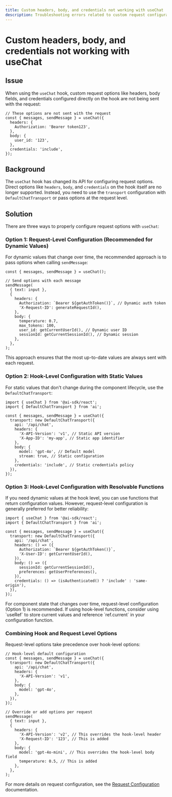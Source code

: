 ---
title: Custom headers, body, and credentials not working with useChat
description: Troubleshooting errors related to custom request configuration in useChat hook
---

# Custom headers, body, and credentials not working with useChat

## Issue

When using the `useChat` hook, custom request options like headers, body fields, and credentials configured directly on the hook are not being sent with the request:

```tsx
// These options are not sent with the request
const { messages, sendMessage } = useChat({
  headers: {
    Authorization: 'Bearer token123',
  },
  body: {
    user_id: '123',
  },
  credentials: 'include',
});
```

## Background

The `useChat` hook has changed its API for configuring request options. Direct options like `headers`, `body`, and `credentials` on the hook itself are no longer supported. Instead, you need to use the `transport` configuration with `DefaultChatTransport` or pass options at the request level.

## Solution

There are three ways to properly configure request options with `useChat`:

### Option 1: Request-Level Configuration (Recommended for Dynamic Values)

For dynamic values that change over time, the recommended approach is to pass options when calling `sendMessage`:

```tsx
const { messages, sendMessage } = useChat();

// Send options with each message
sendMessage(
  { text: input },
  {
    headers: {
      Authorization: `Bearer ${getAuthToken()}`, // Dynamic auth token
      'X-Request-ID': generateRequestId(),
    },
    body: {
      temperature: 0.7,
      max_tokens: 100,
      user_id: getCurrentUserId(), // Dynamic user ID
      sessionId: getCurrentSessionId(), // Dynamic session
    },
  },
);
```

This approach ensures that the most up-to-date values are always sent with each request.

### Option 2: Hook-Level Configuration with Static Values

For static values that don't change during the component lifecycle, use the `DefaultChatTransport`:

```tsx
import { useChat } from '@ai-sdk/react';
import { DefaultChatTransport } from 'ai';

const { messages, sendMessage } = useChat({
  transport: new DefaultChatTransport({
    api: '/api/chat',
    headers: {
      'X-API-Version': 'v1', // Static API version
      'X-App-ID': 'my-app', // Static app identifier
    },
    body: {
      model: 'gpt-4o', // Default model
      stream: true, // Static configuration
    },
    credentials: 'include', // Static credentials policy
  }),
});
```

### Option 3: Hook-Level Configuration with Resolvable Functions

If you need dynamic values at the hook level, you can use functions that return configuration values. However, request-level configuration is generally preferred for better reliability:

```tsx
import { useChat } from '@ai-sdk/react';
import { DefaultChatTransport } from 'ai';

const { messages, sendMessage } = useChat({
  transport: new DefaultChatTransport({
    api: '/api/chat',
    headers: () => ({
      Authorization: `Bearer ${getAuthToken()}`,
      'X-User-ID': getCurrentUserId(),
    }),
    body: () => ({
      sessionId: getCurrentSessionId(),
      preferences: getUserPreferences(),
    }),
    credentials: () => (isAuthenticated() ? 'include' : 'same-origin'),
  }),
});
```

<Note>
  For component state that changes over time, request-level configuration
  (Option 1) is recommended. If using hook-level functions, consider using
  `useRef` to store current values and reference `ref.current` in your
  configuration function.
</Note>

### Combining Hook and Request Level Options

Request-level options take precedence over hook-level options:

```tsx
// Hook-level default configuration
const { messages, sendMessage } = useChat({
  transport: new DefaultChatTransport({
    api: '/api/chat',
    headers: {
      'X-API-Version': 'v1',
    },
    body: {
      model: 'gpt-4o',
    },
  }),
});

// Override or add options per request
sendMessage(
  { text: input },
  {
    headers: {
      'X-API-Version': 'v2', // This overrides the hook-level header
      'X-Request-ID': '123', // This is added
    },
    body: {
      model: 'gpt-4o-mini', // This overrides the hook-level body field
      temperature: 0.5, // This is added
    },
  },
);
```

For more details on request configuration, see the [Request Configuration](/docs/ai-sdk-ui/chatbot#request-configuration) documentation.
